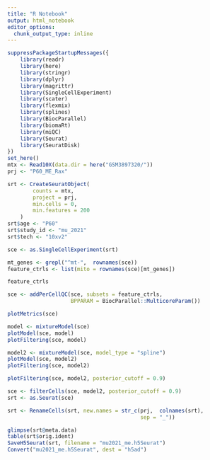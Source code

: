 ```yaml
---
title: "R Notebook"
output: html_notebook
editor_options: 
  chunk_output_type: inline
---
```




```r
suppressPackageStartupMessages({
    library(readr)
    library(here)
    library(stringr)
    library(dplyr)
    library(magrittr)
    library(SingleCellExperiment)
    library(scater)
    library(flexmix)
    library(splines)
    library(BiocParallel)
    library(biomaRt)
    library(miQC)
    library(Seurat)
    library(SeuratDisk)
})
set_here()
mtx <- Read10X(data.dir = here("GSM3897320/"))
prj <- "P60_ME_Rax"

```

```r
srt <- CreateSeuratObject(
        counts = mtx,
        project = prj,
        min.cells = 0,
        min.features = 200
    )
srt$age <- "P60"
srt$study_id <- "mu_2021"
srt$tech <- "10xv2"


```

```r
sce <- as.SingleCellExperiment(srt)

mt_genes <- grepl("^mt-",  rownames(sce))
feature_ctrls <- list(mito = rownames(sce)[mt_genes])

feature_ctrls
```

```r
sce <- addPerCellQC(sce, subsets = feature_ctrls,
                    BPPARAM = BiocParallel::MulticoreParam())

plotMetrics(sce)
```

```r
model <- mixtureModel(sce)
plotModel(sce, model)
plotFiltering(sce, model)
```

```r
model2 <- mixtureModel(sce, model_type = "spline")
plotModel(sce, model2)
plotFiltering(sce, model2)
```

```r
plotFiltering(sce, model2, posterior_cutoff = 0.9)
```
```r
sce <- filterCells(sce, model2, posterior_cutoff = 0.9)
srt <- as.Seurat(sce)
```
```r
srt <- RenameCells(srt, new.names = str_c(prj,  colnames(srt),
                                          sep = "_"))

glimpse(srt@meta.data)
table(srt$orig.ident)
SaveH5Seurat(srt, filename = "mu2021_me.h5Seurat")
Convert("mu2021_me.h5Seurat", dest = "h5ad")
```

